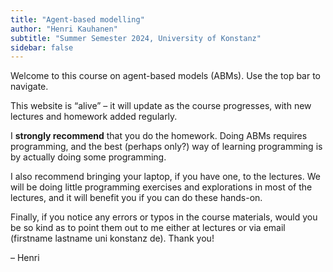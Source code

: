 ```yaml
---
title: "Agent-based modelling"
author: "Henri Kauhanen"
subtitle: "Summer Semester 2024, University of Konstanz"
sidebar: false
---
```


Welcome to this course on agent-based models (ABMs). Use the top bar to navigate.

This website is "alive" -- it will update as the course progresses, with new lectures and homework added regularly.

I **strongly recommend** that you do the homework. Doing ABMs requires programming, and the best (perhaps only?) way of learning programming is by actually doing some programming.

I also recommend bringing your laptop, if you have one, to the lectures. We will be doing little programming exercises and explorations in most of the lectures, and it will benefit you if you can do these hands-on.

Finally, if you notice any errors or typos in the course materials, would you be so kind as to point them out to me either at lectures or via email (firstname lastname uni konstanz de). Thank you!

-- Henri
